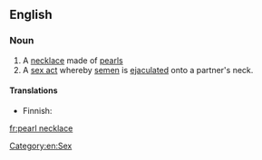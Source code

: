 ==English==
{{wikipedia}}

===Noun===
{{en-noun}}

# A [[necklace]] made of [[pearl]]s
# A [[sex act]] whereby [[semen]] is [[ejaculated]] onto a partner's neck.
{{quote-Fanny Hill|part=3
|Silks, laces, ear-rings, '''pearl-necklace''', gold watch, in short, all the trinkets and articles of dress were lavishly heap'd upon me}}

====Translations====
{{trans-top|piece of jewelry}}
* Finnish: {{t+|fi|helminauha}}
{{trans-mid}}
{{trans-bottom}}

[[Category:en:Sex]]

[[fr:pearl necklace]]